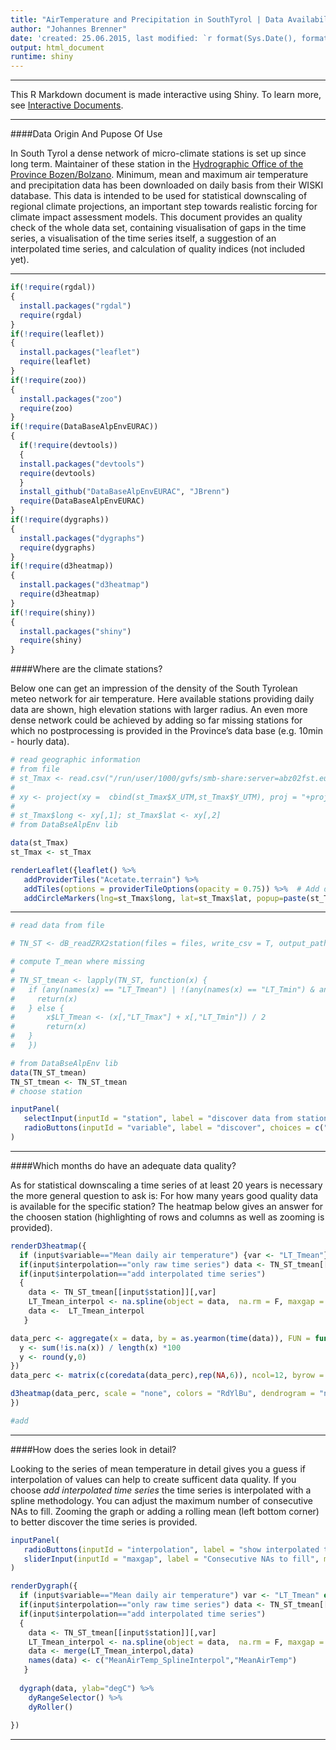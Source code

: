 ```yaml
---
title: "AirTemperature and Precipitation in SouthTyrol | Data Availability and Quality"
author: "Johannes Brenner"
date: 'created: 25.06.2015, last modified: `r format(Sys.Date(), format="%d.%m.%Y")`'
output: html_document
runtime: shiny
---
```

  
***
  
This R Markdown document is made interactive using Shiny. To learn more, see [Interactive Documents](http://rmarkdown.rstudio.com/authoring_shiny.html).

***

####Data Origin And Pupose Of Use
 
In South Tyrol a dense network of micro-climate stations is set up since long term. Maintainer of these station in the [Hydrographic Office of the Province Bozen/Bolzano](http://www.provinz.bz.it/wetter/home.asp). Minimum, mean and maximum air temperature and precipitation data has been downloaded on daily basis from their WISKI database. This data is intended to be used for statistical downscaling of regional climate projections, an important step towards realistic forcing for climate impact assessment models.
This document provides an quality check of the whole data set, containing visualisation of gaps in the time series, a visualisation of the time series itself, a suggestion of an interpolated time series, and calculation of quality indices (not included yet).

*** 

```r
if(!require(rgdal)) 
{
  install.packages("rgdal")
  require(rgdal)
}
if(!require(leaflet)) 
{
  install.packages("leaflet")
  require(leaflet)
}
if(!require(zoo)) 
{
  install.packages("zoo")
  require(zoo)
}
if(!require(DataBaseAlpEnvEURAC))
{
  if(!require(devtools))
  {
  install.packages("devtools")
  require(devtools)
  }
  install_github("DataBaseAlpEnvEURAC", "JBrenn")
  require(DataBaseAlpEnvEURAC)
}
if(!require(dygraphs))
{
  install.packages("dygraphs")
  require(dygraphs)
}
if(!require(d3heatmap))
{
  install.packages("d3heatmap")
  require(d3heatmap)
}
if(!require(shiny))
{
  install.packages("shiny")
  require(shiny)
}
```

####Where are the climate stations?

Below one can get an impression of the density of the South Tyrolean meteo network for air temperature. Here available stations providing daily data are shown, high elevation stations with larger radius. An even more dense network could be achieved by adding so far missing stations for which no postprocessing is provided in the Province's data base (e.g. 10min - hourly data).

```r
# read geographic information
# from file 
# st_Tmax <- read.csv("/run/user/1000/gvfs/smb-share:server=abz02fst.eurac.edu,share=alpenv/Projekte/HiResAlp/06_Workspace/BrJ/02_data/WISKI/Stations_Tmax.csv")
# 
# xy <- project(xy =  cbind(st_Tmax$X_UTM,st_Tmax$Y_UTM), proj = "+proj=utm +zone=32 +ellps=WGS84 +units=m +no_defs", inv = T)
# 
# st_Tmax$long <- xy[,1]; st_Tmax$lat <- xy[,2]
# from DataBseAlpEnv lib

data(st_Tmax)
st_Tmax <- st_Tmax

renderLeaflet({leaflet() %>%
   addProviderTiles("Acetate.terrain") %>%
   addTiles(options = providerTileOptions(opacity = 0.75)) %>%  # Add default OpenStreetMap map tiles
   addCircleMarkers(lng=st_Tmax$long, lat=st_Tmax$lat, popup=paste(st_Tmax$NUMMER, st_Tmax$STATION_D, ", ",  st_Tmax$HOEHE, "m a.s.l"), radius = st_Tmax$HOEHE/100)})
```

***

```r
# read data from file

# TN_ST <- dB_readZRX2station(files = files, write_csv = T, output_path = "/run/user/1000/gvfs/smb-share:server=abz02fst.eurac.edu,share=alpenv/Projekte/HiResAlp/06_Workspace/BrJ/02_data/WISKI/SouthTyrol/csv/dailyData/", do.hourly = F, do.quality = F, chron = T, multivar = F)

# compute T_mean where missing
# 
# TN_ST_tmean <- lapply(TN_ST, function(x) {
#   if (any(names(x) == "LT_Tmean") | !(any(names(x) == "LT_Tmin") & any(names(x) == "LT_Tmax"))) {
#     return(x)
#   } else {
#       x$LT_Tmean <- (x[,"LT_Tmax"] + x[,"LT_Tmin"]) / 2
#       return(x)
#   }
#   })

# from DataBseAlpEnv lib
data(TN_ST_tmean)
TN_ST_tmean <- TN_ST_tmean
# choose station

inputPanel(
   selectInput(inputId = "station", label = "discover data from station", choices = names(TN_ST_tmean)),
   radioButtons(inputId = "variable", label = "discover", choices = c("Mean daily air temperature","Daily precipitation sums"), selected = "Mean daily air temperature", inline = FALSE)
)

```

***

####Which months do have an adequate data quality?

As for statistical downscaling a time series of at least 20 years is necessary the more general question to ask is: For how many years good quality data is available for the specific station? The heatmap below gives an answer for the choosen station (highlighting of rows and columns as well as zooming is provided).

```r
renderD3heatmap({
  if (input$variable=="Mean daily air temperature") {var <- "LT_Tmean"} else {var <- "N_1440"}
  if(input$interpolation=="only raw time series") data <- TN_ST_tmean[[input$station]][,var]
  if(input$interpolation=="add interpolated time series") 
  {
    data <- TN_ST_tmean[[input$station]][,var]
    LT_Tmean_interpol <- na.spline(object = data,  na.rm = F, maxgap = input$maxgap)
    data <-  LT_Tmean_interpol
   }

data_perc <- aggregate(x = data, by = as.yearmon(time(data)), FUN = function(x) {
  y <- sum(!is.na(x)) / length(x) *100
  y <- round(y,0)
})
data_perc <- matrix(c(coredata(data_perc),rep(NA,6)), ncol=12, byrow = T, dimnames = list(1990:2015,month.abb))

d3heatmap(data_perc, scale = "none", colors = "RdYlBu", dendrogram = "none", na.rm = T)
})

#add 
```

***

####How does the series look in detail?

Looking to the series of mean temperature in detail gives you a guess if interpolation of values can help to create sufficent data quality. If you choose _add interpolated time series_ the time series is interpolated with a spline methodology. You can adjust the maximum number of consecutive NAs to fill. Zooming the graph or adding a rolling mean (left bottom corner) to better discover the time series is provided.

```r
inputPanel(
   radioButtons(inputId = "interpolation", label = "show interpolated time series?", choices = c("only raw time series","add interpolated time series"), selected = "only raw time series", inline = FALSE),
   sliderInput(inputId = "maxgap", label = "Consecutive NAs to fill", min = 1, max = 30, value = 4, step = c(1:30))
)

renderDygraph({
  if (input$variable=="Mean daily air temperature") var <- "LT_Tmean" else var <- "N_1440"
  if(input$interpolation=="only raw time series") data <- TN_ST_tmean[[input$station]][,var]
  if(input$interpolation=="add interpolated time series") 
  {
    data <- TN_ST_tmean[[input$station]][,var]
    LT_Tmean_interpol <- na.spline(object = data,  na.rm = F, maxgap = input$maxgap)
    data <- merge(LT_Tmean_interpol,data)
    names(data) <- c("MeanAirTemp_SplineInterpol","MeanAirTemp")
   }
    
  dygraph(data, ylab="degC") %>%
    dyRangeSelector() %>%
    dyRoller()
  
})

```

***